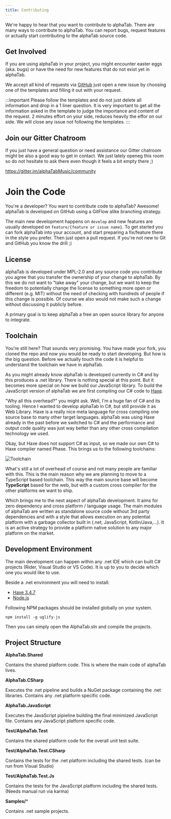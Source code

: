 ```yaml
---
title: Contributing
---
```


We're happy to hear that you want to contribute to alphaTab. There are many ways to contribute to alphaTab.
You can report bugs, request features or actually start contributing to the alphaTab source code. 

## Get Involved

If you are using alphaTab in your project, you might encounter easter eggs (aka. bugs) or have the need for 
new features that do not exist yet in alphaTab. 

We accept all kind of requests via [GitHub](https://github.com/CoderLine/alphaTab/issues/new/choose) just open a new issue
by choosing one of the templates and filling it out with your request. 

:::important
Please follow the templates and do not just delete all information and drop in a 1 liner question. It is very important
to get all the information asked in the template to judge the importance and content of the request. 2 minutes effort
on your side, reduces heavily the effor on our side. We will close any issue not following the templates. 
:::

## Join our Gitter Chatroom

If you just have a general question or need assistance our Gitter chatroom might be also a good way to get in contact.
We just lately openeg this room so do not hesitate to ask there even though it feels a bit empty there ;) 

https://gitter.im/alphaTabMusic/community

# Join the Code

You're a developer? You want to contribute code to alphaTab? Awesome! alphaTab is developed on GitHub using a GitFlow alike branching strategy. 

The main new development happens on `develop` and new features are usually developed on `feature/{feature or issue name}`. To get started 
you can fork alphaTab into your account, and start preparing a fix/feature there in the style you prefer. Then just open a pull request. 
If you're not new to Git and GitHub you know the drill ;) 

## License

alphaTab is developed under MPL-2.0 and any source code you contribute you agree that you transfer the ownership of your change to alphaTab. 
By this we do not want to "take away" your change, but we want to keep the freedom to potentially change the license to something more open or different (e.g. MIT)
without the need of checking with hundreds of people if this change is possible. Of course we also would not make such a change without discussing it publicly before. 

A primary goal is to keep alphaTab a free an open source library for anyone to integrate. 

## Toolchain

You're still here? That sounds very promising. You have made your fork, you cloned the repo and now you would be ready to start developing. 
But how is the big question. Before we actually touch the code it is helpful to understand the toolchain we have in alphaTab.

As you might already know alphaTab is developed currently in C# and by this produces a .net library. There is nothing special at this point.
But it becomes more special on how we build our JavaScript library. To build the JavaScript version of alphaTab we are first compiling our C# code
to [Haxe](https://haxe.org/). 

"Why all this overhead?" you might ask. Well, I'm a huge fan of C# and its tooling. Hence I wanted to develop alphaTab in C#, but still provide it
as Web Library. Haxe is a really nice meta language for cross compiling one source base to many other target languages. alphaTab 
was using Haxe already in the past before we switched to C# and the performance and output code quality was just way better than any other
cross compilation technology we used. 

Okay, but Haxe does not support C# as input, so we made our own C# to Haxe compiler named Phase. This brings us to the following toolchains:

<img src="/img/toolchain.svg" alt="Toolchain" />

What's still a lot of overhead of course and not many people are familiar with this. This is the main reason why we are planning to move 
to a TypeScript based toolchain. This way the main source base will become **TypeScript** based for the web, but with a custom cross compiler
for the other platforms we want to ship. 

Which brings me to the next aspect of alphaTab development. It aims for zero dependency and cross platform / language usage. 
The main modules of alphaTab are written as standalone source code without 3rd party dependencies and with a style that allows 
execution on any potential platform with a garbage collector built in (.net, JavaScript, Kotlin/Java,...). It is an active strategy
to provide a platform native solution to any major platform on the market. 

## Development Environment

The main development can happen within any .net IDE which can built C# projects (Rider, Visual Studio or VS Code). It is up to you to decide 
which one you would like to use. 

Beside a .net environment you will need to install: 

* [Haxe 3.4.7](https://haxe.org/download/version/3.4.7/)
* [Node.js](https://nodejs.org/)

Following NPM packages should be installed globally on your system.

`npm install -g uglify-js`

Then you can simply open the AlphaTab.sln and compile the projects. 

## Project Structure

**AlphaTab.Shared**

Contains the shared platform code. This is where the main code of alphaTab lives. 

**AlphaTab.CSharp**

Executes the .net pipeline and builds a NuGet package containing the .net libraries.
Contains any .net platform specific code. 

**AlphaTab.JavaScript**

Executes the JavaScript pipieline building the final minimized JavaScript file. 
Contains any JavaScript platform specific code. 

**Test/AlphaTab.Test**

Contains the shared platform code for the overall unit test suite. 

**Test/AlphaTab.Test.CSharp**

Contains the tests for the .net platform including the shared tests. (can be run from Visual Studio)

**Test/AlphaTab.Test.Js**

Contains the tests for the JavaScript platform including the shared tests. (Needs manual run via karma)

**Samples/***

Contains .net sample projects.